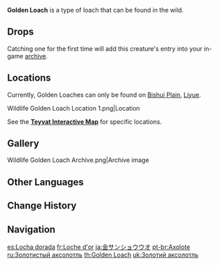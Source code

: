 {{About|the wildlife|the furnishing|Golden Loach (Furnishing)}}
{{Wildlife Infobox
|image       = Golden Loach Icon.png
|type        = Wildlife
|family      = Other Wildlife
|group       = Loaches
|location    = 
|description = The legendary freshwater amphibian that can spit out pearls. They are found mostly where the water is clear and the reeds grow long, such as in Liyue's [[Dihua Marsh]].<br>They say that Golden Loaches are the spoiled children of the river itself. It is also said that they can smile so innocently because of the river's warm and gentle caress. They will combine elements that can neither be absorbed nor digested, gravel and ores within their bodies to create sparkling, shining pearls and will spit them out when threatened to confuse and distract predators.
}}
'''Golden Loach''' is a type of loach that can be found in the wild.

==Drops==
{{Card|Loach Pearl|1}}

Catching one for the first time will add this creature's entry into your in-game [[archive]].

==Locations==
Currently, Golden Loaches can only be found on [[Bishui Plain]], [[Liyue]].

<gallery>
Wildlife Golden Loach Location 1.png|Location
</gallery>

See the '''[https://webstatic-sea.mihoyo.com/app/ys-map-sea/index.html#/map/2?shown_types=292 Teyvat Interactive Map]''' for specific locations.

==Gallery==
<gallery>
Wildlife Golden Loach Archive.png|Archive image
</gallery>

==Other Languages==
{{Other Languages
|en      = Golden Loach
|zhs     = 金鳅鳅
|zhs_rm  = Jīn Qiūqiū
|zht     = 金鰍鰍
|zht_rm  = Jīn Qiūqiū
|zh_tl   = Golden Loach-loach
|zh_note = The reduplication of {{zh|s=鳅|t=鰍|rm=qiū|tl=loach}} is used to make the name sound cuter.
|ja      = 金サンショウウオ
|ja_rm   = Kin Sanshou'uo
|ja_tl   = Golden Salamander
|ko      = 황금 추추어
|ko_rm   = Hwanggeum Chuchu'eo
|ko_tl   = Golden Chuchu Fish
|es      = Locha dorada
|es_tl   = Golden Loach
|fr      = Loche d'or
|fr_tl   = Golden Loach
|ru      = Золотистый аксолотль
|ru_tl   = Golden Axolotl
|th      = Golden Loach
|vi      = Cá Chạch Kim
|vi_tl   = Golden Loach
|de      = Goldlurch
|de_tl   = Gold Amphibian
|id      = Golden Loach
|pt      = Axolote
|pt_tl   = Axolotl
|tr      = Altın Çopra
|tr_tl   = Gold Loach
|it      = Cobite dorato
|it_tl   = 
}}

==Change History==
{{Change History|1.1}}

==Navigation==
{{Wildlife Navbox}}

[[es:Locha dorada]]
[[fr:Loche d'or]]
[[ja:金サンショウウオ]]
[[pt-br:Axolote]]
[[ru:Золотистый аксолотль]]
[[th:Golden Loach]]
[[uk:Золотий аксолотль]]